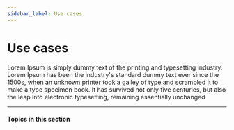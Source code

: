 ```yaml
---
sidebar_label: Use cases
---
```



# Use cases

Lorem Ipsum is simply dummy text of the printing and typesetting industry.
Lorem Ipsum has been the industry's standard dummy text ever since the 1500s,
when an unknown printer took a galley of type and scrambled it to make a type
specimen book. It has survived not only five centuries, but also the leap into
electronic typesetting, remaining essentially unchanged

---

#### Topics in this section

<CardContainer>
  <SectionItemCard
    colSize={6}
    header="Payoff debts"
    href="#"
  />
  <SectionItemCard
    colSize={6}
    header="ACH transfers"
    href="#"
  />
  <SectionItemCard
    colSize={6}
    header="Balance transfers"
    href="#"
  />
  <SectionItemCard
    colSize={6}
    header="Swap payment method"
    href="#"
  />
</CardContainer>
